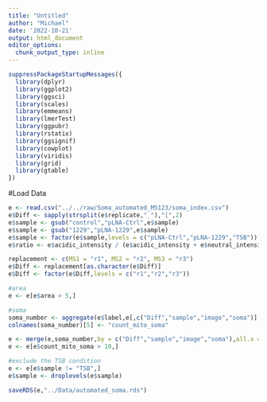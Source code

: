 ---
title: "Untitled"
author: "Michael"
date: '2022-10-21'
output: html_document
editor_options: 
  chunk_output_type: inline
---



```{r}
suppressPackageStartupMessages({
  library(dplyr)
  library(ggplot2)
  library(ggsci)
  library(scales)
  library(emmeans)
  library(lmerTest)
  library(ggpubr)
  library(rstatix)
  library(ggsignif)
  library(cowplot)
  library(viridis)
  library(grid)
  library(gtable)
})
```




#Load Data
```{r}
e <- read.csv("../../raw/Soma_automated_MS123/soma_index.csv")
e$Diff <- sapply(strsplit(e$replicate,"_"),"[",2)
e$sample <- gsub("control","pLNA-Ctrl",e$sample)
e$sample <- gsub("1229","pLNA-1229",e$sample)
e$sample <- factor(e$sample,levels = c("pLNA-Ctrl","pLNA-1229","TSB"))
e$ratio <- e$acidic_intensity / (e$acidic_intensity + e$neutral_intensity)
```

```{r}
replacement <- c(MS1 = "r1", MS2 = "r2", MS3 = "r3")
e$Diff <- replacement[as.character(e$Diff)]
e$Diff <- factor(e$Diff,levels = c("r1","r2","r3"))
```


```{r}
#area
e <- e[e$area > 5,]

#soma
soma_number <- aggregate(e$label,e[,c("Diff","sample","image","soma")], FUN=length)
colnames(soma_number)[5] <- "count_mito_soma"

e <- merge(e,soma_number,by = c("Diff","sample","image","soma"),all.x = TRUE)
e <- e[e$count_mito_soma > 10,]
```

```{r}
#exclude the TSB condition
e <- e[e$sample != "TSB",]
e$sample <- droplevels(e$sample)
```



```{r}
saveRDS(e,"../Data/automated_soma.rds")
```



